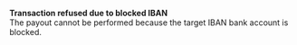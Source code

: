   
<Card title="008502" href="/errors/codes/008502">  

 **Transaction refused due to blocked IBAN**  
 The payout cannot be performed because the target IBAN bank account is blocked.  

</Card>